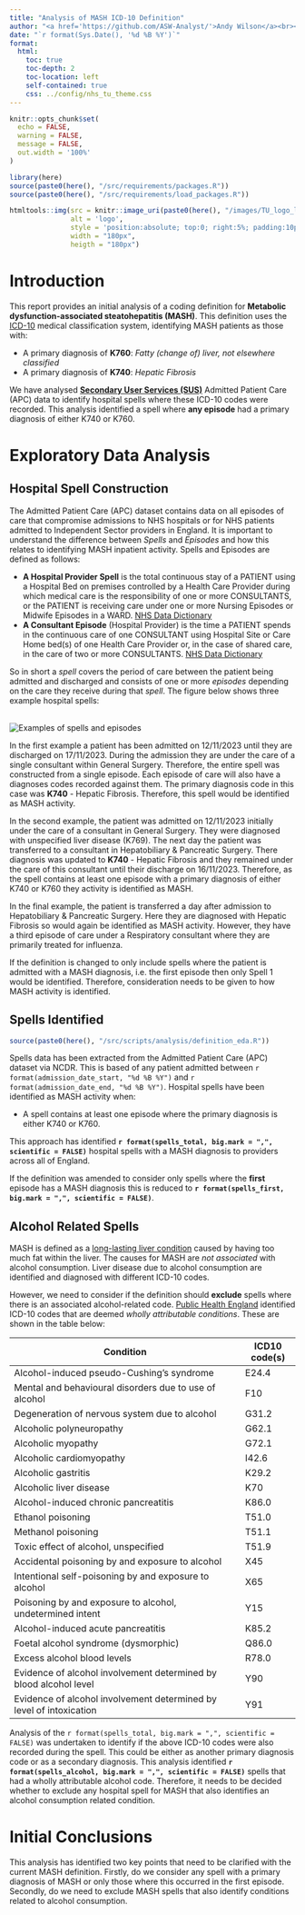 ```yaml
---
title: "Analysis of MASH ICD-10 Definition"
author: "<a href='https://github.com/ASW-Analyst/'>Andy Wilson</a><br><a href='https://transformationunit.nhs.uk/'>NHS Transformation Unit</a>"
date: "`r format(Sys.Date(), '%d %B %Y')`"
format: 
  html:
    toc: true
    toc-depth: 2
    toc-location: left
    self-contained: true
    css: ../config/nhs_tu_theme.css
---
```


```r
knitr::opts_chunk$set(
  echo = FALSE,
  warning = FALSE,
  message = FALSE,
  out.width = '100%'
)

library(here)
source(paste0(here(), "/src/requirements/packages.R"))
source(paste0(here(), "/src/requirements/load_packages.R"))

```

```r

htmltools::img(src = knitr::image_uri(paste0(here(), "/images/TU_logo_large.png")), 
               alt = 'logo', 
               style = 'position:absolute; top:0; right:5%; padding:10px;',
               width = "180px",
               heigth = "180px")

```

# Introduction
This report provides an initial analysis of a coding definition for **Metabolic dysfunction-associated steatohepatitis (MASH)**. This definition uses the [ICD-10](https://icd.who.int/browse10/2019/en) medical classification system, identifying MASH patients as those with:

- A primary diagnosis of **K760**: _Fatty (change of) liver, not elsewhere classified_
- A primary diagnosis of **K740**: _Hepatic Fibrosis_

We have analysed **[Secondary User Services (SUS)](https://digital.nhs.uk/services/secondary-uses-service-sus)** Admitted Patient Care (APC) data to identify hospital spells where these ICD-10 codes were recorded. This analysis identified a spell where **any episode** had a primary diagnosis of either K740 or K760.

# Exploratory Data Analysis

## Hospital Spell Construction
The Admitted Patient Care (APC) dataset contains data on all episodes of care that compromise admissions to NHS hospitals or for NHS patients admitted to Independent Sector providers in England. It is important to understand the difference between _Spells_ and _Episodes_ and how this relates to identifying MASH inpatient activity. Spells and Episodes are defined as follows:

* __A Hospital Provider Spell__ is the total continuous stay of a PATIENT using a Hospital Bed on premises controlled by a Health Care Provider during which medical care is the responsibility of one or more CONSULTANTS, or the PATIENT is receiving care under one or more Nursing Episodes or Midwife Episodes in a WARD. [NHS Data Dictionary](https://www.datadictionary.nhs.uk/nhs_business_definitions/hospital_provider_spell.html)
* __A Consultant Episode__ (Hospital Provider) is the time a PATIENT spends in the continuous care of one CONSULTANT using Hospital Site or Care Home bed(s) of one Health Care Provider or, in the case of shared care, in the care of two or more CONSULTANTS. [NHS Data Dictionary](https://www.datadictionary.nhs.uk/nhs_business_definitions/consultant_episode__hospital_provider_.html)

So in short a *spell* covers the period of care between the patient being admitted and discharged and consists of one or more *episodes* depending on the care they receive during that *spell*. The figure below shows three example hospital spells:

<br/>
![Examples of spells and episodes](../../images/spells_episodes.example.svg)

In the first example a patient has been admitted on 12/11/2023 until they are discharged on 17/11/2023. During the admission they are under the care of a single consultant within General Surgery. Therefore, the entire spell was constructed from a single episode. Each episode of care will also have a diagnoses codes recorded against them. The primary diagnosis code in this case was **K740** - Hepatic Fibrosis. Therefore, this spell would be identified as MASH activity.

In the second example, the patient was admitted on 12/11/2023 initially under the care of a consultant in General Surgery. They were diagnosed with unspecified liver disease (K769). The next day the patient was transferred to a consultant in Hepatobiliary & Pancreatic Surgery. There diagnosis was updated to **K740** - Hepatic Fibrosis and they remained under the care of this consultant until their discharge on 16/11/2023. Therefore, as the spell contains at least one episode with a primary diagnosis of either K740 or K760 they activity is identified as MASH.

In the final example, the patient is transferred a day after admission to Hepatobiliary & Pancreatic Surgery. Here they are diagnosed with Hepatic Fibrosis so would again be identified as MASH activity. However, they have a third episode of care under a Respiratory consultant where they are primarily treated for influenza.

If the definition is changed to only include spells where the patient is admitted with a MASH diagnosis, i.e. the first episode then only Spell 1 would be identified. Therefore, consideration needs to be given to how MASH activity is identified.

## Spells Identified

```r

source(paste0(here(), "/src/scripts/analysis/definition_eda.R"))

```


Spells data has been extracted from the Admitted Patient Care (APC) dataset via NCDR. This is based of any patient admitted between `r format(admission_date_start, "%d %B %Y")` and `r format(admission_date_end, "%d %B %Y")`. Hospital spells have been identified as MASH activity when:

- A spell contains at least one episode where the primary diagnosis is either K740 or K760.

This approach has identified **`r format(spells_total, big.mark = ",", scientific = FALSE)`** hospital spells with a MASH diagnosis to providers across all of England.

If the definition was amended to consider only spells where the **first** episode has a MASH diagnosis this is reduced to **`r format(spells_first, big.mark = ",", scientific = FALSE)`**.

## Alcohol Related Spells
MASH is defined as a [long-lasting liver condition](https://britishlivertrust.org.uk/information-and-support/liver-conditions/masld-nafld-and-fatty-liver-disease/) caused by having too much fat within the liver. The causes for MASH are *not associated* with alcohol consumption. Liver disease due to alcohol consumption are identified and diagnosed with different ICD-10 codes.

However, we need to consider if the definition should **exclude** spells where there is an associated alcohol-related code. [Public Health England](https://assets.publishing.service.gov.uk/media/601c0da0e90e0711cf5955b1/RELATI_1-1.pdf) identified ICD-10 codes that are deemed _wholly attributable conditions_. These are shown in the table below:

| Condition                                                     | ICD10 code(s) |
|---------------------------------------------------------------|---------------|
| Alcohol-induced pseudo-Cushing’s syndrome                     | E24.4         |
| Mental and behavioural disorders due to use of alcohol        | F10           |
| Degeneration of nervous system due to alcohol                 | G31.2         |
| Alcoholic polyneuropathy                                       | G62.1         |
| Alcoholic myopathy                                            | G72.1         |
| Alcoholic cardiomyopathy                                      | I42.6         |
| Alcoholic gastritis                                           | K29.2         |
| Alcoholic liver disease                                       | K70           |
| Alcohol-induced chronic pancreatitis                          | K86.0         |
| Ethanol poisoning                                             | T51.0         |
| Methanol poisoning                                            | T51.1         |
| Toxic effect of alcohol, unspecified                          | T51.9         |
| Accidental poisoning by and exposure to alcohol               | X45           |
| Intentional self-poisoning by and exposure to alcohol         | X65           |
| Poisoning by and exposure to alcohol, undetermined intent     | Y15           |
| Alcohol-induced acute pancreatitis                            | K85.2         |
| Foetal alcohol syndrome (dysmorphic)                           | Q86.0         |
| Excess alcohol blood levels                                   | R78.0         |
| Evidence of alcohol involvement determined by blood alcohol level | Y90      |
| Evidence of alcohol involvement determined by level of intoxication | Y91  |

Analysis of the `r format(spells_total, big.mark = ",", scientific = FALSE)` was undertaken to identify if the above ICD-10 codes were also recorded during the spell. This could be either as another primary diagnosis code or as a secondary diagnosis. This analysis identified **`r format(spells_alcohol, big.mark = ",", scientific = FALSE)`** spells that had a wholly attributable alcohol code. Therefore, it needs to be decided whether to exclude any hospital spell for MASH that also identifies an alcohol consumption related condition.


# Initial Conclusions
This analysis has identified two key points that need to be clarified with the current MASH definition. Firstly, do we consider any spell with a primary diagnosis of MASH or only those where this occurred in the first episode. Secondly, do we need to exclude MASH spells that also identify conditions related to alcohol consumption.
